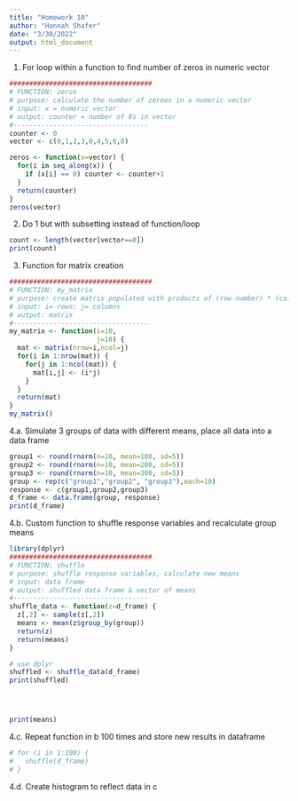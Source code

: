 ```yaml
---
title: "Homework 10"
author: "Hannah Shafer"
date: "3/30/2022"
output: html_document
---
```


1. For loop within a function to find number of zeros in numeric vector
```r
####################################
# FUNCTION: zeros
# purpose: calculate the number of zeroes in a numeric vector
# input: x = numeric vector
# output: counter = number of 0s in vector
#----------------------------------
counter <- 0
vector <- c(0,1,2,3,0,4,5,6,0)

zeros <- function(x=vector) {
  for(i in seq_along(x)) {
    if (x[i] == 0) counter <- counter+1
  }
  return(counter)
}
zeros(vector)
```

2. Do 1 but with subsetting instead of function/loop
```r
count <- length(vector[vector==0])
print(count)
```

3. Function for matrix creation
```r
####################################
# FUNCTION: my_matrix
# purpose: create matrix populated with products of (row number) * (column number)
# input: i= rows; j= columns
# output: matrix
#----------------------------------
my_matrix <- function(i=10,
                      j=10) {
  mat <- matrix(nrow=i,ncol=j)
  for(i in 1:nrow(mat)) {
    for(j in 1:ncol(mat)) {
      mat[i,j] <- (i*j)
    }
  }
  return(mat)
}
my_matrix()
```

4.a. Simulate 3 groups of data with different means, place all data into a data frame
```r
group1 <- round(rnorm(n=10, mean=100, sd=5))
group2 <- round(rnorm(n=10, mean=200, sd=5))
group3 <- round(rnorm(n=10, mean=300, sd=5))
group <- rep(c("group1","group2", "group3"),each=10)
response <- c(group1,group2,group3)
d_frame <- data.frame(group, response)
print(d_frame)
```

4.b. Custom function to shuffle response variables and recalculate group means
```r
library(dplyr)
####################################
# FUNCTION: shuffle
# purpose: shuffle response variables, calculate new means
# input: data frame
# output: shuffled data frame & vector of means
#----------------------------------
shuffle_data <- function(z=d_frame) {
  z[,2] <- sample(z[,2])
  means <- mean(z$group_by(group))
  return(z)
  return(means)
}

# use dplyr
shuffled <- shuffle_data(d_frame)
print(shuffled)




print(means)
```

4.c. Repeat function in b 100 times and store new results in dataframe
```r
# for (i in 1:100) {
#   shuffle(d_frame)
# }
```

4.d. Create histogram to reflect data in c
```r

```

